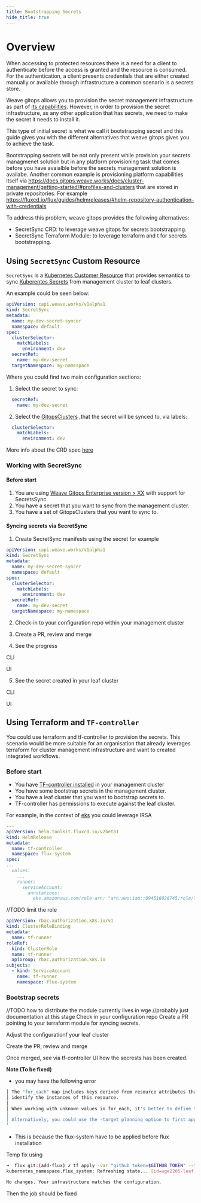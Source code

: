 ```yaml
---
title: Bootstrapping Secrets
hide_title: true
---
```


# Overview

When accessing to protected resources there is a need for a client to authenticate before
the access is granted and the resource is consumed. For the authentication, a client presents
credentials that are either created manually or available through infrastructure a common scenario
is a secrets store.

Weave gitops allows you to provision the secret management infrastructure as part of [its capabilities](./setup-secrets-operator.mdx).
However, in order to provision the secret infrastructure, as any other application that has secrets, we
need to make the secret it needs to install it.

This type of initial secret is what we call it bootstrapping secret and this guide gives you
with the different alternatives that weave gitops gives you to achieve the task.

Bootstrapping secrets will be not only present while provision your secrets managmenet solution but in
any platform provisioning task that comes before you have avaialble before the secrets management solution
is availabe. Another common example is provisioning platform capabilities itself via
https://docs.gitops.weave.works/docs/cluster-management/getting-started/#profiles-and-clusters
that are stored in private repositories. For example https://fluxcd.io/flux/guides/helmreleases/#helm-repository-authentication-with-credentials

To address this problem, weave gitops provides the following alternatives:

- SecretSync CRD: to leverage weave gitops for secrets bootstrapping.
- SecretSync Terraform Module: to leverage terraform and t for secrets bootstrapping.

## Using `SecretSync` Custom Resource

`SecretSync` is a [Kubernetes Customer Resource](https://kubernetes.io/docs/concepts/extend-kubernetes/api-extension/custom-resources/)
that provides semantics to sync [Kuberentes Secrets](https://kubernetes.io/docs/concepts/configuration/secret/) from management cluster to leaf clusters.

An example could be seen below:

```yaml
apiVersion: capi.weave.works/v1alpha1
kind: SecretSync
metadata:
  name: my-dev-secret-syncer
  namespace: default
spec:
  clusterSelector:
    matchLabels:
      environment: dev
  secretRef:
    name: my-dev-secret
  targetNamespace: my-namespace
```
Where you could find two main configuration sections:

1) Select the secret to sync:

```yaml
  secretRef:
    name: my-dev-secret
```

2) Select the [GitopsClusters](https://docs.gitops.weave.works/docs/cluster-management/managing-existing-clusters/)
,that the secret will be synced to, via labels:

```yaml
  clusterSelector:
    matchLabels:
      environment: dev
```

More info about the CRD spec [here](./spec/v1alpha1/secretSync.mdx)

### Working with SecretSync

#### Before start

1. You are using [Weave Gitops Enterprise version > XX](https://docs.gitops.weave.works/docs/releases/) with support for SecretsSync.
2. You have a secret that you want to sync from the management cluster.
3. You have a set of GitopsClusters that you want to sync to.

#### Syncing secrets via SecretSync

1. Create SecretSync manifests using the secret for example

```yaml
apiVersion: capi.weave.works/v1alpha1
kind: SecretSync
metadata:
  name: my-dev-secret-syncer
  namespace: default
spec:
  clusterSelector:
    matchLabels:
      environment: dev
  secretRef:
    name: my-dev-secret
  targetNamespace: my-namespace
```

2. Check-in to your configuration repo within your management cluster

3. Create a PR, review and merge

4. See the progress

CLI

UI

5. See the secret created in your leaf cluster

CLI

UI

## Using Terraform and `TF-controller`

You could use terraform and tf-controller to provision the secrets. This scenario would be more suitable for an
organisation that already leverages terraform for cluster management infrastructure and want to created integrated workflows.

### Before start

- You have [TF-controller installed](../../terraform/get-started) in your management cluster
- You have some bootstrap secrets in the management cluster.
- You have a leaf cluster that you want to bootstrap secrets to.
- TF-controller has permissions to execute against the leaf cluster.

For example, in the context of [eks](../../terraform/aws-eks.mdx) you could leverage IRSA

```yaml
---
apiVersion: helm.toolkit.fluxcd.io/v2beta1
kind: HelmRelease
metadata:
  name: tf-controller
  namespace: flux-system
spec:
...
  values:
    ...
    runner:
      serviceAccount:
        annotations:
          eks.amazonaws.com/role-arn: "arn:aws:iam::894516026745:role/leaf-tf-controller" # TODO: replace with your role
```

//TODO limit the role

```yaml
apiVersion: rbac.authorization.k8s.io/v1
kind: ClusterRoleBinding
metadata:
  name: tf-runner
roleRef:
  kind: ClusterRole
  name: tf-runner
  apiGroup: rbac.authorization.k8s.io
subjects:
  - kind: ServiceAccount
    name: tf-runner
    namespace: flux-system
```

### Bootstrap secrets

//TODO how to distribute the module currently lives in wge
//probably just documentation at this stage
Check in your configuration repo Create a PR pointing to your terraform module for syncing secrets.


Adjust the configurationf your leaf cluster

Create the PR, review and merge

Once merged, see via tf-controller UI how the secrests has been created.


**Note (To be fixed)**

- you may have the following error

```bash
│ The "for_each" map includes keys derived from resource attributes that cannot be determined until apply, and so Terraform cannot determine the full set of keys that will
│ identify the instances of this resource.
│
│ When working with unknown values in for_each, it's better to define the map keys statically in your configuration and place apply-time results only in the map values.
│
│ Alternatively, you could use the -target planning option to first apply only the resources that the for_each value depends on, and then apply a second time to fully converge.
╵
```

- This is because the flux-system have to be applied before flux installation

Temp fix using

```bash
➜  flux git:(add-flux) ✗ tf apply -var "github_token=$GITHUB_TOKEN" --target=kubernetes_namespace.flux_system                                                          <aws:sts>
kubernetes_namespace.flux_system: Refreshing state... [id=wge2205-leaf-flux-system]

No changes. Your infrastructure matches the configuration.
```

Then the job should be fixed